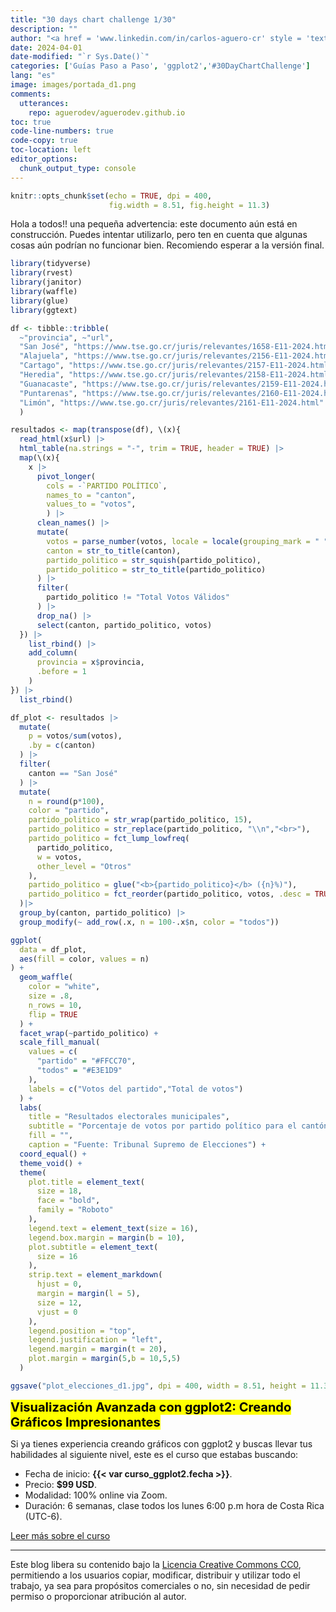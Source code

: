 ```yaml
---
title: "30 days chart challenge 1/30"
description: ""
author: "<a href = 'www.linkedin.com/in/carlos-aguero-cr' style = 'text-decoration: underline;'>Carlos Aguero B.</a>"
date: 2024-04-01
date-modified: "`r Sys.Date()`"
categories: ['Guías Paso a Paso', 'ggplot2','#30DayChartChallenge']
lang: "es"
image: images/portada_d1.png
comments:
  utterances:
    repo: aguerodev/aguerodev.github.io
toc: true
code-line-numbers: true
code-copy: true
toc-location: left
editor_options: 
  chunk_output_type: console
---
```


```r
knitr::opts_chunk$set(echo = TRUE, dpi = 400,
                      fig.width = 8.51, fig.height = 11.3)

```

::: {.callout-warning appearance="simple"}
Hola a todos!! una pequeña advertencia: este documento aún está en construcción. Puedes intentar utilizarlo, pero ten en cuenta que algunas cosas aún podrían no funcionar bien. Recomiendo esperar a la versión final.
:::




```r
library(tidyverse)
library(rvest)
library(janitor)
library(waffle)
library(glue)
library(ggtext)
```


```r
df <- tibble::tribble(
  ~"provincia", ~"url",
  "San José", "https://www.tse.go.cr/juris/relevantes/1658-E11-2024.html",
  "Alajuela", "https://www.tse.go.cr/juris/relevantes/2156-E11-2024.html",
  "Cartago", "https://www.tse.go.cr/juris/relevantes/2157-E11-2024.html",
  "Heredia", "https://www.tse.go.cr/juris/relevantes/2158-E11-2024.html",
  "Guanacaste", "https://www.tse.go.cr/juris/relevantes/2159-E11-2024.html",
  "Puntarenas", "https://www.tse.go.cr/juris/relevantes/2160-E11-2024.html",
  "Limón", "https://www.tse.go.cr/juris/relevantes/2161-E11-2024.html"
  )
```

```r
resultados <- map(transpose(df), \(x){
  read_html(x$url) |> 
  html_table(na.strings = "-", trim = TRUE, header = TRUE) |> 
  map(\(x){
    x |> 
      pivot_longer(
        cols = -`PARTIDO POLÍTICO`,
        names_to = "canton",
        values_to = "votos",
        ) |> 
      clean_names() |> 
      mutate(
        votos = parse_number(votos, locale = locale(grouping_mark = " ")),
        canton = str_to_title(canton),
        partido_politico = str_squish(partido_politico),
        partido_politico = str_to_title(partido_politico)
      ) |> 
      filter(
        partido_politico != "Total Votos Válidos"
      ) |> 
      drop_na() |> 
      select(canton, partido_politico, votos)
  }) |> 
    list_rbind() |> 
    add_column(
      provincia = x$provincia,
      .before = 1
    )
}) |> 
  list_rbind()
```



```r
df_plot <- resultados |> 
  mutate(
    p = votos/sum(votos),
    .by = c(canton)
  ) |> 
  filter(
    canton == "San José"
  ) |> 
  mutate(
    n = round(p*100),
    color = "partido",
    partido_politico = str_wrap(partido_politico, 15),
    partido_politico = str_replace(partido_politico, "\\n","<br>"),
    partido_politico = fct_lump_lowfreq(
      partido_politico,
      w = votos,
      other_level = "Otros"
    ),
    partido_politico = glue("<b>{partido_politico}</b> ({n}%)"),
    partido_politico = fct_reorder(partido_politico, votos, .desc = TRUE)
  )|> 
  group_by(canton, partido_politico) |> 
  group_modify(~ add_row(.x, n = 100-.x$n, color = "todos"))
```




```r
ggplot(
  data = df_plot, 
  aes(fill = color, values = n)
) +
  geom_waffle(
    color = "white", 
    size = .8, 
    n_rows = 10,
    flip = TRUE
  ) +
  facet_wrap(~partido_politico) +
  scale_fill_manual(
    values = c(
      "partido" = "#FFCC70",
      "todos" = "#E3E1D9"
    ),
    labels = c("Votos del partido","Total de votos")
  ) +
  labs(
    title = "Resultados electorales municipales",
    subtitle = "Porcentaje de votos por partido político para el cantón\nde San José, Costa Rica, 2024.",
    fill = "",
    caption = "Fuente: Tribunal Supremo de Elecciones") +
  coord_equal() +
  theme_void() +
  theme(
    plot.title = element_text(
      size = 18,
      face = "bold",
      family = "Roboto"
    ), 
    legend.text = element_text(size = 16),
    legend.box.margin = margin(b = 10),
    plot.subtitle = element_text(
      size = 16
    ),
    strip.text = element_markdown(
      hjust = 0,
      margin = margin(l = 5),
      size = 12,
      vjust = 0
    ),
    legend.position = "top",
    legend.justification = "left",
    legend.margin = margin(t = 20),
    plot.margin = margin(5,b = 10,5,5)
  )
```

```r
ggsave("plot_elecciones_d1.jpg", dpi = 400, width = 8.51, height = 11.3)
```

::: {.callout-tip appearance="simple"}
<mark style = 'font-size:20px'>**Visualización Avanzada con ggplot2: Creando Gráficos Impresionantes**</mark>

Si ya tienes experiencia creando gráficos con ggplot2 y buscas llevar tus habilidades al siguiente nivel, este es el curso que estabas buscando: 

+ Fecha de inicio: **{{< var curso_ggplot2.fecha >}}**.
+ Precio: **$99 USD**.
+ Modalidad: 100% online via Zoom.
+ Duración: 6 semanas, clase todos los lunes 6:00 p.m hora de Costa Rica (UTC-6).

[Leer más sobre el curso](https://tally.so/r/woy9qe){.btn .btn-outline-primary .btn role="button"} 
:::

***


::: {.callout-tip appearance="simple"}
Este blog libera su contenido bajo la [Licencia Creative Commons CC0](https://creativecommons.org/publicdomain/zero/1.0/deed.es), permitiendo a los usuarios copiar, modificar, distribuir y utilizar todo el trabajo, ya sea para propósitos comerciales o no, sin necesidad de pedir permiso o proporcionar atribución al autor.
:::

